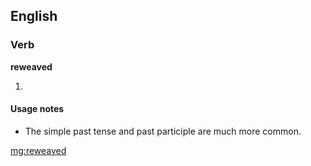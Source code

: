 ==English==

===Verb===
'''reweaved'''

# {{past of|[[reweave]]}}

====Usage notes====
* The simple past tense {{term|rewove}} and past participle {{term|rewoven}} are much more common.

[[mg:reweaved]]